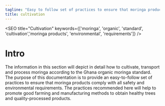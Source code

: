 ```yaml
---
tagline: "Easy to follow set of practices to ensure that moringa products comply with safety and environmental requirements."
title: cultivation
---
```


<SEO title="Cultivation" keywords={['moringa', 'organic', 'standard', 'cultivation','moringa products', 'environmental', 'requirements']} />

<!-- illustrations imports -->



# Intro

The information in this section will depict in detail how to cultivate,  transport and process moringa according to the Ghana organic moringa standard. The purpose of this documentation is to provide an easy-to-follow set of practices to ensure that moringa products comply with all safety and environmental requirements. The practices recommended here will help to promote good farming and manufacturing methods to obtain healthy trees and quality-processed products.

<Title icon={cultivationIcon} heading="Cultivation" />

To ensure top results and benefits, the following four steps are fundamental  in moringa cultivation:

>* Site selection
>* Land preparation
>* Planting/sowing
>* Maintenance of the plantation



<Title anchorId="site-selection" icon={siteSelectionIcon} heading="Site Selection" />

<table className="tdesign">
    <caption>Environmental requirements for the moringa plant are shown in the following table.</caption>
    <tr>
        <th>Parameters</th>
        <th>Requirements/Range</th>
    </tr>
    <tr>
        <td>Climate</td>
        <td>Tropical or Sub-tropical</td>
    </tr>
    <tr>
        <td>Altitude/Height</td>
        <td>0-2000 Meters</td>
    </tr>
    <tr>
        <td>Temperature</td>
        <td>25-35 &#8451;</td>
    </tr>
    <tr>
        <td>Rainfall</td>
        <td>
            <ul>
                <li>250mm-200</li>
                <li>Irrigation needed for lead production if rainfall is below 800mm</li>
            </ul>
        </td>
    </tr>
    <tr>
        <td>Soil Type</td>
        <td>Loamy, sandy, or sandy loam</td>
    </tr>
    <tr>
        <td>Soil pH</td>
        <td>Slightly acidic to slightly alkaline (pH 5-9)</td>
    </tr>
</table>


<p className="upspace">Choose an area where the soil is well drained. This helps to evacuate excess water from the soil and allows a free exchange of gasses between the atmosphere and soil particles.<span style="font-weight:500;"> Avoid clay soils that become sticky when wet and very hard when dry 
Avoid termite-infested soils as much as possible.</span> It should be an open area to receive full 
sunlight. <span style="font-weight:500;">The site must be protected from free roaming animals</span> by an adequate natural or artificial fence.</p>

<table className="tdesign">
    <caption>The following sites are not recommended for moringa cultivation</caption>
    <tr>
        <th>Site</th>
        <th>Reason(s)</th>
    </tr>
    <tr>
        <td>Industrial waste</td>
        <td>Absorption of undesirable or toxic heavy metals e.g. mercury, arsenic, lead, etc.</td>
    </tr>
    <tr>
        <td>Refuse dumps</td>
        <td>Absorption of undesirable or toxic metals e.g mercury, arsenic, lead, etc.</td>
    </tr>
    <tr>
        <td>Water logged sites</td>
        <td>Poor drainage causes roots to rot. e.g rice fields, clay, river beds, etc.</td>
    </tr>
    <tr>
        <td>Termite infested soils</td>
        <td>Destruction of young and mature trees</td>
    </tr>
    <tr>
        <td>animal gazing fields</td>
        <td>Destruction of young and mature trees</td>
    </tr>
</table>


<Title anchorId="soil-preparation" icon={soilPrepIcon} heading="Soil Preparation" />


The ease with which the roots spread is a necessary condition in plant  growth and development. <span style="font-weight:500;">Moringa therefore requires a well-drained  loamy or sandy soil for optimal growth</span>. from the field. If planting density is high, the land must be ploughed and harrowed to a maximum depth of 30 cm. 

If planting density is low (>1 m x 1 m),  it is better to dig pits and refill them with the soil. This ensures good root system penetration without causing too much land erosion (ploughing can be risky in some tropical environments, in the cases  of heavy rains, wind or sloping). In this case, the pits must be 30 to-50  cm deep, and 20 to 40 cm wide. When refilling the pit, mix the soil with manure. For the farmer producing moringa on a large scale, it is recommended that soil and seed testing are done to ensure good returns on investment.


<Title anchorId="propagation" icon={propagationIcon} heading="Propagation" />


#### Moringa can be propagated from seeds or from mature cuttings (brown wood).

<h2 className="hdesign"> Seed Propagation</h2>
<p>Purchase or collect your supply of seeds from reliable sources. A good seed should be viable, clean and disease free.  <span style="font-weight:500;">Seeds should not be stored over long periods as they lose viability (germination capacity) after about one year</span>.</p>

<p>There are around 4000 moringa seeds (with their shell) in a kilo.  Seeds may be sown in containers, in seedbeds or directly in the field. Direct seeding is preferable when the germination rate is high, which is the case with Moringa oleifera. In Togo for instance, in small holders’ farms, the germination rate is more than 85% only 12 days after seeding.</p>

**Production in seedbeds has the following drawbacks:**
<blockquote>
<ul>
<li>It requires more work, especially when transplanting</li>
<li>Transplanting can damage the taproot: fragile and essential in ensuring the future yield    and the drought resistance of the plant</li>
</ul></blockquote>

**Production in containers has the following drawbacks:**
<blockquote>
<ul>
 <li>It is very time consuming: filling and placing the bags, maintenance, transport   
   and transplanting</li>
<li>It is expensive in manpower and material</li>
</ul></blockquote>

## Direct Seeding 

<p><span className="parabold">Seeds must be sown at a maximum depth of 2 cm</span>. Deeper seeding will greatly reduce the germination rate. One or two seeds per pit can be sown. When seeds are expensive or difficult to acquire, a better option is to plant one seed only and to wait two weeks for 
germination to occur. Then, the empty spaces are refilled. When the seed quality is more 
uncertain or the seeding period not optimal, use two seeds per pit. 

If the two seeds germinate, the weaker plant can be removed after they reach about 30 cm. This must be done carefully to avoid damaging the root system of the remaining plant. <span className="parabold">Transplanting seedlings produced by direct seeding is not advised, as there is a high risk of damaging the taproot. </span>

<span className="parabold">Moringa seeds germinate 5 to 12 days after seeding. If the seed has not germinated after two weeks, it will not and must be replaced.</span> If neither of the two seeds germinate, the pit must be opened to check if there is a localized insect attack (ants or termites). 
If this is the case, the pit must be treated with a Neem leaf solution or, better yet, with Neem oil mixed with soapy water. Then seeding can be done again.</p>

## Propagation in Containers

<p>Suitable containers are polyethylene bags or sacks prefilled with damp loamy soil popularly known as “Top soil”. Sowing depth should be no more than 2 cm. Seeds should germinate within 5-12 days after sowing. Place the bag(s) in a slightly shaded area and where they are protected from heavy rains. If this is not possible, make a set of small incisions (2-3) on 
the polybag to serve as drains to avoid water logging. Water the seed every 2 to 3 days depending on the dampness of the soil, 10-20 ml of water applied to each bag is recommended.<span className="parabold"> At this stage the young shoot or plant must be well protected from grasshoppers, locusts, termites and ruminants.</span></p>

<p>Watering must be done with extreme care to avoid collapse of the feeble plant due to pressure. Collapsed plants must be suitably supported. <span className="parabold">The young moringa plants must be nursed for 4-6 weeks before transplanting.</span> when they are about 30 cm high. Remove the polythene bag when transplanting ensuring that the roots of the plant arenot damaged.</p>

## Propagation by Cuttings

Hard woodcuttings of one meter long and at least 4 to 5 cm in  diameter can also be used for propagation. When planted, one third of the stem must be buried in the soil. Plants produced with cuttings will not have a deep root system and will be more sensitive to wind and drought. Cuttings are also more sensitive to termite attacks.

<figure>
<picture>
    <source media="(min-width: 767px)" srcset={propagationByCutting} alt="propagation by cutting"/>
    <img src={propagationByCuttingMobile} alt="propagation by cutting" />
</picture>
</figure>


<Title anchorId="planting" icon={plantingIcon} heading="Planting" />

#### For leaf production, several methods can be considered.


## Intensive Production

The spacing of plants should be 15 x 15 cm or 20 x 10 cm, with conveniently spaced alleys (for example: every 4 meters) to facilitate plantation management and harvests.

Another option is to space the seeding lines 45 cm apart and to sow every 5 cm on those lines. One can also space the lines only 30 cm apart and sow at a larger distance on the lines (10 to 20 cm). These intensive systems are appropriate for commercial production but require careful management. Weeding, manuring and disease prevention require more skill because of the high density.

<figure>
<picture>
    <source media="(min-width: 767px)" srcset={intensiveProduction} alt="intensive production"/>
    <img src={intensiveProductionMobile} alt="intensive production" />
</picture>
</figure>

## Semi-intensive Production

Plants are spaced 50 cm to 1 m apart. This is more appropriate for  small-scale farmers and gives good results with less maintenance.

<figure>
<picture>
    <source media="(min-width: 767px)" srcset={semiIntensiveProduction} alt="semi intensive production"/>
    <img src={semiIntensiveProductionMobile} alt="semi intensive production" />
</picture>
</figure>

## Agroforestry

Moringa trees can be sown in alleys and associated with other crops.   The distance between moringa rows must be 2 to 4 meters, and they must be oriented East-West to ensure that intercrops receive enough sun.

**It is advisable to avoid associating moringa with:**
>* Crops that require a lot of nitrogen, such as maize or cassava;
>* Crops that require chemical treatments;
>* Crops that can compete for light with moringa trees millet, sorghum). It is better to 
associate crops that can enrich the soil in minerals, especially in nitrogen like leguminous plants such as groundnut, soy or beans.

<figure>
<picture>
    <source media="(min-width: 767px)" srcset={agroforestry} alt="agroforestry"/>
    <img src={agroforestryMobile} alt="agroforestry" />
</picture>
</figure>

## Seed Production

Spacing must be much wider for fruit or seed production. Trees must be at least 2.5 m apart. Line and peg using a 3 x 3 meter triangular pattern for seed-producing farms. This will optimize plant population density.


<Title anchorId="care" icon={plantCareIcon} heading="Plant Care" />

#### Moringa requires a lot of care and maintenance to produce the expected yields.


## Shaping the Trees

As Moringa oleifera tends to produce long branches that grow vertically and produce leaves and fruits only at their extremity, yields will be low if the trees are left to grow naturally. The tree can grow to heights of about 3 to 4 meters in the first year and continue to about 10-12 m thereafter. It is therefore essential to give the trees a good shape when they are young, by enhancing lateral branching thus creating bushy growth.

Pinching the terminal bud on the central stem is necessary when the tree attains a height of 50 cm to 1 m. This will trigger the growth of lateral branches which must be pinched too. This will promote the growth of many lateral branches, increase yields and reduce the height of the tree. In addition, pinching reduces damage due to heavy winds and makes harvesting much easier.

Pinching can be done with the finger nails as the stems are tender. If the trees are older and pinching was not carried out early enough, the terminal stem can be cut with a sharp tool, just above a node. Cutting in the internodes will cause the rotting of the stem all the way down to the node below the cut, and will give way to diseases and parasites.

## Irrigation

Moringa can germinate and grow without irrigation if it is sown during the rainy season. 
Its tuberous root develops in twenty days and allows young plants to endure drought. However, for optimal growth, it is advisable to irrigate regularly during the first 3 months after seeding. Irrigation is also necessary to produce leaves all year long, including during dry seasons.

Another option is to stop producing during these periods: the trees will shed their leaves but will not die. At the onset of the rains, a good pruning and adding some organic manure will ensure that the trees start producing many new branches and leaves.

Any suitable irrigation system can be used e.g. rubber hose, watering can, sprinkler or drippers. Ideally, irrigation should be done in the early morning, night or evening, to reduce evaporation. If water is scarce, mulching or a very superficial weeding will also decrease evaporation.

## Weeding

<p>Manual weeding with a pick removes weeds and loosens the soil for good aeration. 
<span class="parabold">Weeding must be done regularly to avoid competition for nutrients, especially for nitrogen.</span>If not weeded properly, the trees produce fewer leaves and  the leaves at the base of the plant begin to yellow. Weeding must be more frequent when the plantation is young and the trees are small, allowing light to reach the soil. It is advisable to weed an adult plantation at least 4 times a year, with a higher frequency during rain seasons.</p>

<p><span class="parabold">A good option is to leave the weeds on the soil as a mulch to reduce evaporation and enrich the soil.</span> Burying them is not necessary as tropical soils have a very low capacity to 
 retain minerals over time. It is better to let the weeds progressively enrich the soil as they decompose. Burying plant residues must be especially avoided on sloping terrain, to limit 
soil erosion. Weeding must be done early enough so that no seeds develop on the weeds. 
If fruits and seeds are present, weeds must be removed from the field.</p>

## Mulching

Mulching consists in covering the soil with crop or weed residue to reduce the loss of soil moisture and to minimize irrigation needs during the dry months. This also reduces weed growth.

<figure>
<picture>
    <source media="(min-width: 767px)" srcset={mulching} alt="mulching"/>
    <img src={mulchingMobile} alt="mulching" />
</picture>
</figure>

## Fertilizing

Moringa can produce large quantities of leaves, but only if it receives enough organic supplements. Its leaves are rich in proteins and minerals, which means that the soil needs 
to provide enough nitrogen and minerals to the plants. Instead of chemical fertilizer, farmyard manure (animal dung mixed with plant residue) or compost (plant residue left to decompose on a heap) can provide the necessary nutrients as well as improve the soil structure. The best fertilization is ensured by mixing fast decomposing residue (animal 
dung, green and soft plant residue) with slow decomposing residue (straw, dry plant residue and thin branches).

<p><span class="parabold">Fertilization must be done during land preparation, before seeding.</span> After it is important to apply manure or compost at least once a year, for instance before the rainy season, when the trees are about to start an intense growth period (pruning can also be done at this time). If there are two rainy seasons, two applications are advised.</p>

## Pruning

After the initial pruning to shape the trees, maintenance pruning is required. This can be done at each harvest, if the leaves are removed by cutting all the stems above a certain height (see harvest). If leaves are harvested by plucking, or if the trees are left unharvested during the dry season, the bushy shape can be lost and a good pruning must be done at the onset of the rainy season. In Niger Africa, the trees are cut down to 20 cm above the ground once or twice a year. If the main stem is too thick, terminal branches can be cut down as in the initial pruning. In any case, it is important to cut just above a node to reduce rotting 
of terminal parts. In seed-producing farms, pruning helps induce more fruits, as well as larger fruits. Break the terminal bud when the plant is about one meter high to 
stimulate branching.


<Title anchorId="pests-and-diseases" icon={pestsIcon} heading="Pest and Disease Control" />

## Insects

The most common pests are grasshoppers, crickets and caterpillars. These insects bite and chew parts of the plant, causing the destruction of leaves, buds, flowers, shoots, fruits or seeds as well as the interruption of sap flow. These outbreaks are frequent in dry zones where moringa leaves strongly attract insects. It seems that these outbreaks occur at the beginning of the dry season when insects cannot find other tender, green material to feed on. The best solution, in this case, is to cut back the trees, leaving no green part apparent. The following growth is very vigorous if conditions permit (sufficient water supply). Concerning the Lepidoptera caterpillar, it is imperative to detect the outbreak at the beginning, at the shoot centre, in order to act before it is too late. Spraying must be aimed at the centre and the extremity of the shoots to reach the young caterpillars.

In organic farming, Bacillus thuringiensis (sold under the brand name Batik) is an insecticide composed of bacteria specific to Lepidoptera larvae. It must be ingested to be activated, with no impact on humans, wildlife or pollinators. The waiting period before harvesting is only three days. This insecticide is a good alternative to chemical products, is authorized in organic farming and has the advantage of a being a guaranteed preparation. Other brands exist like Delfin or Scutello. These products should be stored, if possible, in a cool place, at least protected from strong heat. According to the producer Certis, Delfin can be stored for three years at a temperature of 30°C. Neem extract can also be used against 
insects, if it is sprayed in time. 

<figure>
<picture>
    <source media="(min-width: 767px)" srcset={caterpillarDamage} alt="caterpillar Damage"/>
    <img src={caterpillarDamageMobile} alt="caterpillar damage" />
</picture>
</figure>

Termite attacks also cause damage to moringa plantations. Some organic solutions exist for termite control:   
>* Applying neem seed cakes to the soil.   
>* Applying castor oil plant leaves, mahogany chips, Tephrosia leaves or Persian lilac leaves      around the base of the trunk.   
>* Heaping ashes at the base of the trunk.   
>* Building termite traps using bowls filled with wet straw, soil and other vegetable waste      (wood chips, mango pits). The bowls are filled in the morning, turned up side down against      the soil, the edges slightly buried and covered with a handful of dry leaves to maintain      coolness. These traps should be checked every 24 to 48 hours.If synthetic insecticides have to be used, choose the least toxic, like pyrethroids (Decis, Karate, Klartan). They remain active for 20 days or more, even in hot or windy conditions. Pyrethroids kill Lepidoptera eggs. Allow a 7-day minimum waiting period before harvesting, 14 days if the leaves are to be eaten raw. Avoid reapplying more than 2 or 3 times per season as this could favour resistance development to the pesticide and aphid attacks.

<figure>
    <img src={termiteDamage} alt="termite damage" />
</figure>

These diseases are by far the most serious in moringa farming. Brown spots can appear on the leaves and then spread to cover them entirely, turning the leaves yellow and killing them. This is caused by the fungi Cercospora spp and Septoria lycopersici. Alternaria is also frequent: angular, dark-brown spots with concentric circles appear on the leaves. Black or brown marks appear on the branches as well. The fungus is known as Alternaria solani. 
The onset of the disease is hard to detect. Once the spots have appeared it is often too late to treat and defoliation is inevitable. It is therefore important to remember the periods when the symptoms appeared to be able to act earlier the following season. The effective, inexpensive products to use in both cases are made from either Mancozeb or Maneb.

The area around the trees, in organic farming, should be kept clear of weeds which are often hosts to diseases. The leaves and young shoots should be checked regularly for symptoms of fungal attacks. An early detection will save a lot of young plants from destruction. 
Neem leaf or seed extract can be sprayed on the plants to control pest and fungal attacks. This treatment is not as effective as using chemical products. The neem extract should be used as early as possible and sprayed repeatedly. Neem products can be produced locally and are not toxic for humans. The leaf extract is not as effective as the seed extract, but it can be used as well.

<figure>
<picture>
    <source media="(min-width: 767px)" srcset={fungiDamage} alt="fungi Damage"/>
    <img src={fungiDamageMobile} alt="fungi damage" />
</picture>
</figure>
